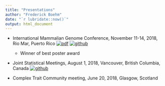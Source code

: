 ```yaml
---
title: "Presentations" 
author: "Frederick Boehm" 
date: "`r lubridate::now()`" 
output: html_document 
---
```



- International Mammalian Genome Conference, November 11-14, 2018, Rio Mar, Puerto Rico
[![pdf](../../images/pdf-icon.png)](https://github.com/fboehm/imgc2018-poster-latex2/blob/master/imgc2018-poster.pdf "Poster pdf")
[![github](../../images/github-icon.png)](https://github.com/fboehm/imgc2018-poster-latex2 "Github repository")  
    - Winner of best poster award


- Joint Statistical Meetings, August 1, 2018, Vancouver, British Columbia, Canada
[![github](../../images/github-icon.png)](https://github.com/fboehm/jsm2018 "Github repository")

- Complex Trait Community meeting, June 20, 2018, Glasgow, Scotland


